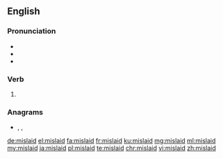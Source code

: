 ==English==

===Pronunciation===
* {{IPA|/mɪsˈleɪd/|lang=en}}
* {{audio|en-us-mislaid.ogg|Audio (US)|lang=en}}
* {{rhymes|eɪd|lang=en}}

===Verb===
{{head|en|verb form}}

# {{en-past of|mislay}}

===Anagrams===
* {{l|en|dismail}}, {{l|en|lamiids}}, {{l|en|misdial}}

[[de:mislaid]]
[[el:mislaid]]
[[fa:mislaid]]
[[fr:mislaid]]
[[ku:mislaid]]
[[mg:mislaid]]
[[ml:mislaid]]
[[my:mislaid]]
[[ja:mislaid]]
[[pl:mislaid]]
[[te:mislaid]]
[[chr:mislaid]]
[[vi:mislaid]]
[[zh:mislaid]]